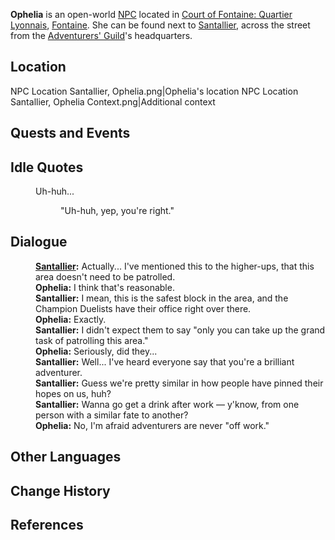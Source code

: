 {{Meta
<!-- Remove this template after adding the missing info -->
|missing_NPC_profile  = yes
}}
{{Character Infobox
|type             = Open-World NPC
|image            = NPC Ophelia.png
|realname         = <!-- Optional, if different from in-game name -->
|deceased         = <!-- Past (for deceased prior to events of the game) or free response -->
|region           = Fontaine
|location         = Fontaine
|affiliation      = Adventurers' Guild
|title            = Adventurer

|ancestry         = <!-- Clan/family -->
|father           = 
|mother           = 
|spouse           = 
|sibling          = 
|child            = 
|relative         = 

|voiceEN          = 
|voiceCN          = 
|voiceJP          = 
|voiceKR          = 
|dialoguereward   = 
}}
'''Ophelia''' is an open-world [[NPC]] located in [[Court of Fontaine: Quartier Lyonnais]], [[Fontaine]]. She can be found next to [[Santallier]], across the street from the [[Adventurers' Guild]]'s headquarters.

==Location==
<gallery>
NPC Location Santallier, Ophelia.png|Ophelia's location
NPC Location Santallier, Ophelia Context.png|Additional context
</gallery>

==Quests and Events==
{{Quests and Events}}

==Idle Quotes==
{{Dialogue Start}}
: {{DIcon|Idle}} Uh-huh...
:: {{A|VO Ophelia 01.ogg}} "Uh-huh, yep, you're right."
{{Dialogue End}}

==Dialogue==
{{Dialogue Start}}
:'''[[Santallier]]:''' Actually... I've mentioned this to the higher-ups, that this area doesn't need to be patrolled.
:'''Ophelia:''' I think that's reasonable.
:'''Santallier:''' I mean, this is the safest block in the area, and the Champion Duelists have their office right over there.
:'''Ophelia:''' Exactly.
:'''Santallier:''' I didn't expect them to say "only you can take up the grand task of patrolling this area."
:'''Ophelia:''' Seriously, did they...
:'''Santallier:''' Well... I've heard everyone say that you're a brilliant adventurer.
:'''Santallier:''' Guess we're pretty similar in how people have pinned their hopes on us, huh?
:'''Santallier:''' Wanna go get a drink after work — y'know, from one person with a similar fate to another?
:'''Ophelia:''' No, I'm afraid adventurers are never "off work."
{{Dialogue End}}

==Other Languages==
{{Other Languages|default_hidden=1
|en      = Ophelia
|zhs     = 奥菲利亚
|zhs_rm  = Àofēilìyà
|zht     = 奧菲利亞
|zht_rm  = Àofēilìyà
|ja      = オフィーリア
|ja_rm   = Ofiiria
|ko      = 오필리아
|es      = Ophelia
|fr      = Ophélia
|ru      = Офелия
|th      = Ophelia
|vi      = Ophelia
|de      = Ophélia
|id      = Ophelia
|pt      = Ophelia
|tr      = Ophelia
|it      = Ophelia
}}

==Change History==
{{Change History|4.0}}

==References==
{{Reflist}}
